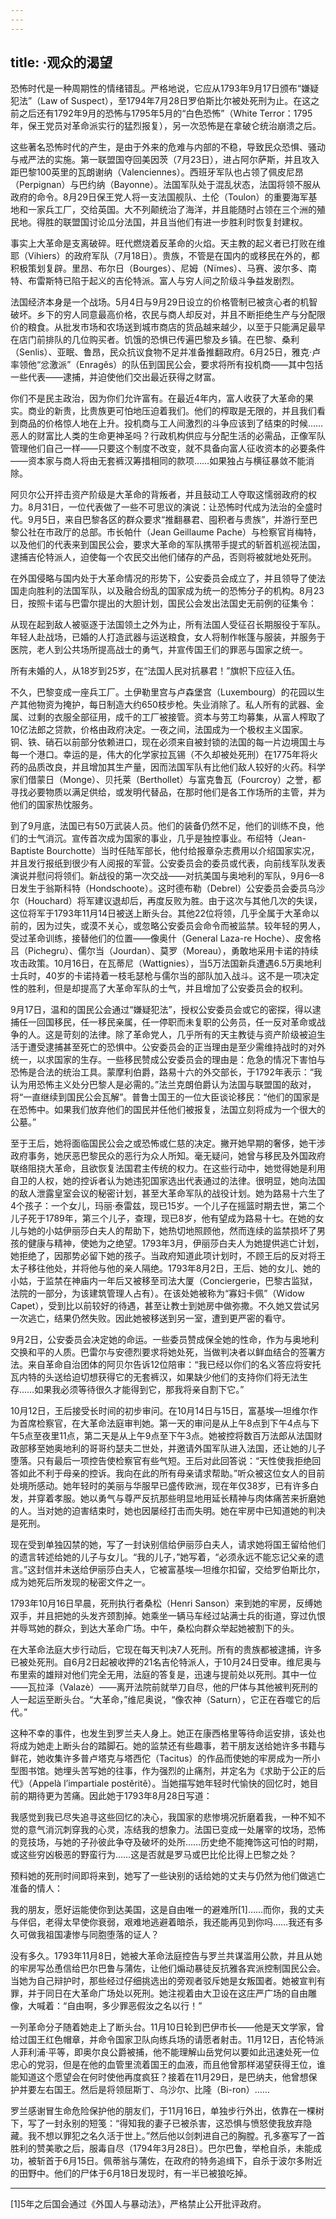 ```yaml
---
---
---
```

title: ·观众的渴望
---




恐怖时代是一种周期性的情绪错乱。严格地说，它应从1793年9月17日颁布“嫌疑犯法”（Law of Suspect），至1794年7月28日罗伯斯比尔被处死刑为止。在这之前之后还有1792年9月的恐怖与1795年5月的“白色恐怖”（White Terror：1795年，保王党员对革命派实行的猛烈报复），另一次恐怖是在拿破仑统治崩溃之后。

这些著名恐怖时代的产生，是由于外来的危难与内部的不稳，导致民众恐惧、骚动与戒严法的实施。第一联盟国夺回美因茨（7月23日），进占阿尔萨斯，并且攻入距巴黎100英里的瓦朗谢纳（Valenciennes）。西班牙军队也占领了佩皮尼昂（Perpignan）与巴约纳（Bayonne）。法国军队处于混乱状态，法国将领不服从政府的命令。8月29日保王党人将一支法国舰队、土伦（Toulon）的重要海军基地和一家兵工厂，交给英国。大不列颠统治了海洋，并且能随时占领在三个洲的殖民地。得胜的联盟国讨论瓜分法国，并且当他们有进一步胜利时恢复封建权。

事实上大革命是支离破碎。旺代燃烧着反革命的火焰。天主教的起义者已打败在维耶（Vihiers）的政府军队（7月18日）。贵族，不管是在国内的或移民在外的，都积极策划复辟。里昂、布尔日（Bourges）、尼姆（Nïmes）、马赛、波尔多、南特、布雷斯特已陷于起义的吉伦特派。富人与穷人间之阶级斗争益发剧烈。

法国经济本身是一个战场。5月4日与9月29日设立的价格管制已被贪心者的机智破坏。乡下的穷人同意最高价格，农民与商人却反对，并且不断拒绝生产与分配限价的粮食。从批发市场和农场送到城市商店的货品越来越少，以至于只能满足最早在店门前排队的几位购买者。饥饿的恐惧已传遍巴黎及乡镇。在巴黎、桑利（Senlis）、亚眠、鲁昂，民众抗议食物不足并准备推翻政府。6月25日，雅克·卢率领他“忿激派”（Enragěs）的队伍到国民公会，要求将所有投机商——其中包括一些代表——逮捕，并迫使他们交出最近获得之财富。

你们不是民主政治，因为你们允许富有。在最近4年内，富人收获了大革命的果实。商业的新贵，比贵族更可怕地压迫着我们。他们的榨取是无限的，并且我们看到商品的价格惊人地在上升。投机商与工人间激烈的斗争应该到了结束的时候……恶人的财富比人类的生命更神圣吗？行政机构供应与分配生活的必需品，正像军队管理他们自己一样——只要这个制度不改变，就不具备向富人征收资本的必要条件——资本家与商人将由无套裤汉筹措相同的款项……如果独占与横征暴敛不能消除。



阿贝尔公开抨击资产阶级是大革命的背叛者，并且鼓动工人夺取这懦弱政府的权力。8月31日，一位代表做了一些不可思议的演说：让恐怖时代成为法治的全盛时代。9月5日，来自巴黎各区的群众要求“推翻暴君、囤积者与贵族”，并游行至巴黎公社在市政厅的总部。市长帕什（Jean Geillaume Pache）与检察官肖梅特，以及他们的代表来到国民公会，要求大革命的军队携带手提式的斩首机巡视法国，逮捕吉伦特派人，迫使每一个农民交出他们储存的产品，否则将被就地处死刑。

在外国侵略与国内处于大革命情况的形势下，公安委员会成立了，并且领导了使法国走向胜利的法国军队，以及融合纷乱的国家成为统一的恐怖分子的机构。8月23日，按照卡诺与巴雷尔提出的大胆计划，国民公会发出法国史无前例的征集令：

从现在起到敌人被驱逐于法国领土之外为止，所有法国人受征召长期服役于军队。年轻人赴战场，已婚的人打造武器与运送粮食，女人将制作帐篷与服装，并服务于医院，老人到公共场所提高战士的勇气，并宣传国王们的罪恶与国家之统一。



所有未婚的人，从18岁到25岁，在“法国人民对抗暴君！”旗帜下应征入伍。

不久，巴黎变成一座兵工厂。土伊勒里宫与卢森堡宫（Luxembourg）的花园以生产其他物资为掩护，每日制造大约650枝步枪。失业消除了。私人所有的武器、金属、过剩的衣服全部征用，成千的工厂被接管。资本与劳工均募集，从富人榨取了10亿法郎之贷款，价格由政府决定。一夜之间，法国成为一个极权主义国家。铜、铁、硝石以前部分依赖进口，现在必须来自被封锁的法国的每一片边境国土与每一个港口。幸运的是，伟大的化学家拉瓦锡（不久却被处死刑）在1775年将火药的品质改良，并且增加其生产量，因而法国军队有比他们敌人较好的火药。科学家们借蒙日（Monge）、贝托莱（Berthollet）与富克鲁瓦（Fourcroy）之誉，都寻找必要物质以满足供给，或发明代替品，在那时他们是各工作场所的主管，并为他们的国家热忱服务。

到了9月底，法国已有50万武装人员。他们的装备仍然不足，他们的训练不良，他们的士气消沉。宣传首次成为国家的事业，几乎是独控事业。布绍特（Jean-Baptiste Bourchotte）当时任陆军部长，他付给报章杂志费用以介绍国家实况，并且发行报纸到很少有人阅报的军营。公安委员会的委员或代表，向前线军队发表演说并慰问将领们。新战役的第一次交战——对抗美国与奥地利的军队，9月6—8日发生于翁斯科特（Hondschoote）。这时德布勒（Debrel）公安委员会委员乌沙尔（Houchard）将军建议退却后，再度反败为胜。由于这次与其他几次的失误，这位将军于1793年11月14日被送上断头台。其他22位将领，几乎全属于大革命以前的，因为过失，或漠不关心，或忽略公安委员会命令而被监禁。较年轻的男人，受过革命训练，接替他们的位置——像奥什（General Laza-re Hoche）、皮舍格吕（Pichegru）、儒尔当（Jourdan）、莫罗（Moreau），勇敢地采用卡诺的持续攻击政策。10月16日，在瓦蒂尼（Wattignies），当5万法国新兵遭遇6.5万奥地利士兵时，40岁的卡诺持着一枝毛瑟枪与儒尔当的部队加入战斗。这不是一项决定性的胜利，但是却提高了大革命军队的士气，并且增加了公安委员会的权利。

9月17日，温和的国民公会通过“嫌疑犯法”，授权公安委员会或它的密探，得以逮捕任一回国移民，任一移民亲属，任一停职而未复职的公务员，任一反对革命或战争的人。这是苛刻的法律。除了革命党人，几乎所有的天主教徒与资产阶级被迫生活于遭受逮捕甚至死亡的恐惧中。公安委员会的正当理由是至少需维持战时的对外统一，以求国家的生存。一些移民赞成公安委员会的理由是：危急的情况下害怕与恐怖是合法的统治工具。蒙摩利伯爵，路易十六的外交部长，于1792年表示：“我认为用恐怖主义处分巴黎人是必需的。”法兰克朗伯爵认为法国与联盟国的敌对，将“一直继续到国民公会瓦解”。普鲁士国王的一位大臣谈论移民：“他们的国家是在恐怖中。如果我们放弃他们的国民并任他们被报复，法国立刻将成为一个很大的公墓。”

至于王后，她将面临国民公会之或恐怖或仁慈的决定。撇开她早期的奢侈，她干涉政府事务，她厌恶巴黎民众的恶行为众人所知。毫无疑问，她曾与移民及外国政府联络阻挠大革命，且欲恢复法国君主传统的权力。在这些行动中，她觉得她是利用自卫的人权，她的控诉者认为她违犯国家选出代表通过的法律。很明显，她向法国的敌人泄露皇室会议的秘密计划，甚至大革命军队的战役计划。她为路易十六生了4个孩子：一个女儿，玛丽·泰雷兹，现已15岁。一个儿子在摇篮时期去世，第二个儿子死于1789年，第三个儿子，查理，现已8岁，他有望成为路易十七。在她的女儿与她的小姑伊丽莎白夫人的帮助下，她热切地照顾他，然而连续的监禁损坏了男孩的健康与精神，使她为之绝望。1793年3月，伊丽莎白夫人为她提供逃亡计划，她拒绝了，因那势必留下她的孩子。当政府知道此项计划时，不顾王后的反对将王太子移往他处，并将他与他的亲人隔绝。1793年8月2日，王后、她的女儿、她的小姑，于监禁在神庙内一年后又被移至司法大厦（Conciergerie，巴黎古监狱，法院的一部分，为该建筑管理人占有）。在该处她被称为“寡妇卡佩”（Widow Capet），受到比以前较好的待遇，甚至让教士到她房中做弥撒。不久她又尝试另一次逃亡，结果仍然失败。因此她被移送到另一室，遭到更严密的看守。

9月2日，公安委员会决定她的命运。一些委员赞成保全她的性命，作为与奥地利交换和平的人质。巴雷尔与安德烈要求将她处死，当做判决者以鲜血结合的签署方法。来自革命自治团体的阿贝尔告诉12位陪审：“我已经以你们的名义答应将安托瓦内特的头送给迫切想获得它的无套裤汉，如果缺少他们的支持你们将无法生存……如果我必须等待很久才能得到它，那我将亲自割下它。”

10月12日，王后接受长时间的初步审问。在10月14日与15日，富基埃—坦维尔作为首席检察官，在大革命法庭审判她。第一天的审问是从上午8点到下午4点与下午5点至夜里11点，第二天是从上午9点至下午3点。她被控将数百万法郎从法国财政部移至她奥地利的哥哥约瑟夫二世处，并邀请外国军队进入法国，还让她的儿子堕落。只有最后一项控告使检察官有些气短。王后对此回答说：“天性使我拒绝回答如此不利于母亲的控诉。我向在此的所有母亲请求帮助。”听众被这位女人的目前处境所感动。她年轻时的美丽与华服早已盛传欧洲，现在年仅38岁，已有许多白发，并穿着孝服。她以勇气与尊严反抗那些明显地用延长精神与肉体痛苦来折磨她的人。当对她的迫害结束时，她也因屡经打击而失明。她在牢房中已知道她的判决是死刑。

现在受到单独囚禁的她，写了一封诀别信给伊丽莎白夫人，请求她将国王留给他们的遗言转述给她的儿子与女儿。“我的儿子，”她写着，“必须永远不能忘记父亲的遗言。”这封信并未送给伊丽莎白夫人，它被富基埃—坦维尔扣留，交给罗伯斯比尔，成为她死后所发现的秘密文件之一。

1793年10月16日早晨，死刑执行者桑松（Henri Sanson）来到她的牢房，反缚她双手，并且把她的头发齐颈割掉。她乘坐一辆马车经过站满士兵的街道，穿过仇恨并辱骂她的群众，到达大革命广场。中午，桑松向群众举起她被割下的头。

在大革命法庭大步行动后，它现在每天判决7人死刑。所有的贵族都被逮捕，许多已被处死刑。自6月2日起被收押的21名吉伦特派人，于10月24日受审。维尼奥与布里索的雄辩对他们完全无用，法庭的答复是，迅速与提前处以死刑。其中一位——瓦拉泽（Valazè）——离开法院前就举刀自尽，他的尸体与其他被判死刑的人一起运至断头台。“大革命，”维尼奥说，“像农神（Saturn），它正在吞噬它的后代。”

这种不幸的事件，也发生到罗兰夫人身上。她正在康西格里等待命运安排，该处也将成为她走上断头台的踏脚石。她的监禁还有些趣事，若干朋友送给她许多书籍与鲜花，她收集许多普卢塔克与塔西佗（Tacitus）的作品而使她的牢房成为一所小型图书馆。她埋头苦写她的往事，作为强烈的止痛剂，并定名为《求助于公正的后代》（Appelà l’impartiale postěritě）。当她描写她年轻时代愉快的回忆时，她目前的期待更为苦痛。因此她于1793年8月28日写道：

我感觉到我已尽失追寻这些回忆的决心，我国家的悲惨境况折磨着我，一种不知不觉的意气消沉刺穿我的心灵，冻结我的想象力。法国已变成一处屠宰的坟场，恐怖的竞技场，与她的子孙彼此争夺及破坏的处所……历史绝不能掩饰这可怕的时期，或这些穷凶极恶的野蛮行为……这是否就是罗马或巴比伦比得上巴黎之处？



预料她的死刑时间即将来到，她写了一些诀别的话给她的丈夫与仍然为他们做逃亡准备的情人：

我的朋友，愿好运能使你到达美国，这是自由唯一的避难所[1]……而你，我的丈夫与伴侣，老得太早使你衰弱，艰难地逃避着暗杀，我还能再见到你吗……我还有多久可做我祖国凄惨与同胞堕落的证人？



没有多久。1793年11月8日，她被大革命法庭控告与罗兰共谋滥用公款，并且从她的牢房写怂恿信给巴尔巴鲁与蒲佐，让他们煽动暴徒反抗雅各宾派控制国民公会。当她为自己辩护时，那些经过仔细挑选出的旁观者驳斥她是女叛国者。她被宣判有罪，并于同日在大革命广场处以死刑。她注视着由大卫设在这庄严广场的自由雕像，大喊着：“自由啊，多少罪恶假汝之名以行！”

一列革命分子随着她走上了断头台。11月10日轮到巴伊市长——他是天文学家，曾给过国王红色帽章，并命令国家卫队向练兵场的请愿者射击。11月12日，吉伦特派人菲利浦·平等，即奥尔良公爵被捕，他不能理解山岳党何以要如此迅速处死一位忠心的党羽，但是在他的血管里流着国王的血液，而且他曾那样渴望获得王位，谁能知道这个愿望会在何时使他再度疯狂？接着在11月29日，是巴纳夫，他曾想保护并要左右国王。然后是将领屈斯丁、乌沙尔、比隆（Bi-ron）……

罗兰感谢冒生命危险保护他的朋友们，于11月16日，单独步行外出，依靠在一棵树下，写了一封永别的短笺：“得知我的妻子已被杀害，这恐惧与愤怒使我放弃隐藏。我不想以罪犯之名久活于世上。”然后他以剑刺进自己的胸膛。孔多塞写了一首胜利的赞美歌之后，服毒自尽（1794年3月28日）。巴尔巴鲁，举枪自杀，未能成功，被斩首于6月15日。佩蒂翁与蒲佐，在政府的特务追缉下，自杀于波尔多附近的田野中。他们的尸体于6月18日发现时，有一半已被狼吃掉。



* * *



[1]5年之后国会通过《外国人与暴动法》，严格禁止公开批评政府。